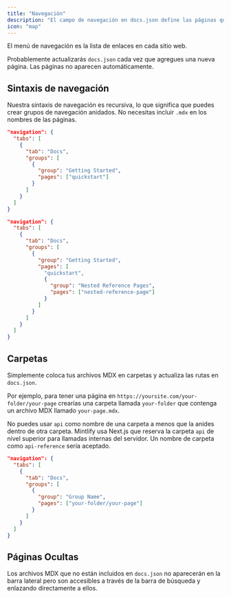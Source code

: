 ```yaml
---
title: "Navegación"
description: "El campo de navegación en docs.json define las páginas que van en el menú de navegación"
icon: "map"
---
```


El menú de navegación es la lista de enlaces en cada sitio web.

Probablemente actualizarás `docs.json` cada vez que agregues una nueva página. Las páginas no aparecen automáticamente.

## Sintaxis de navegación

Nuestra sintaxis de navegación es recursiva, lo que significa que puedes crear grupos de navegación anidados. No necesitas incluir `.mdx` en los nombres de las páginas.

<CodeGroup>

```json Regular Navigation
"navigation": {
  "tabs": [
    {
      "tab": "Docs",
      "groups": [
        {
          "group": "Getting Started",
          "pages": ["quickstart"]
        }
      ]
    }
  ]
}
```

```json Nested Navigation
"navigation": {
  "tabs": [
    {
      "tab": "Docs",
      "groups": [
        {
          "group": "Getting Started",
          "pages": [
            "quickstart",
            {
              "group": "Nested Reference Pages",
              "pages": ["nested-reference-page"]
            }
          ]
        }
      ]
    }
  ]
}
```

</CodeGroup>

## Carpetas

Simplemente coloca tus archivos MDX en carpetas y actualiza las rutas en `docs.json`.

Por ejemplo, para tener una página en `https://yoursite.com/your-folder/your-page` crearías una carpeta llamada `your-folder` que contenga un archivo MDX llamado `your-page.mdx`.

<Warning>

No puedes usar `api` como nombre de una carpeta a menos que la anides dentro de otra carpeta. Mintlify usa Next.js que reserva la carpeta `api` de nivel superior para llamadas internas del servidor. Un nombre de carpeta como `api-reference` sería aceptado.

</Warning>

```json Navigation With Folder
"navigation": {
  "tabs": [
    {
      "tab": "Docs",
      "groups": [
        {
          "group": "Group Name",
          "pages": ["your-folder/your-page"]
        }
      ]
    }
  ]
}
```

## Páginas Ocultas

Los archivos MDX que no están incluidos en `docs.json` no aparecerán en la barra lateral pero son accesibles a través de la barra de búsqueda y enlazando directamente a ellos.

